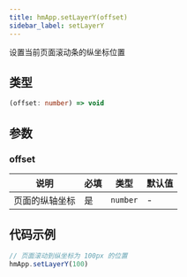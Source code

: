 ```yaml
---
title: hmApp.setLayerY(offset)
sidebar_label: setLayerY
---
```


设置当前页面滚动条的纵坐标位置

## 类型

```ts
(offset: number) => void
```

## 参数

### offset

| 说明       | 必填 | 类型     | 默认值 |
| ---------- | ---- | -------- | ------ |
| 页面的纵轴坐标 | 是   | `number` | -      |

## 代码示例

```js
// 页面滚动到纵坐标为 100px 的位置
hmApp.setLayerY(100)
```
